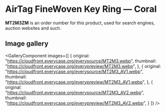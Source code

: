 
# AirTag FineWoven Key Ring — Coral

<Callout type='info' emoji='👉🏻'>**MT2M3ZM** is an order number for this product, used for search engines, auction websites and such.</Callout>

## Image gallery

<GalleryComponent
    images={[
      {
        original: "https://cloudfront.everycase.org/everysource/MT2M3.webp",
        thumbnail: "https://cloudfront.everycase.org/everypreview/MT2M3.webp",
      },
      {
        original: "https://cloudfront.everycase.org/everysource/MT2M3_AV1.webp",
        thumbnail: "https://cloudfront.everycase.org/everypreview/MT2M3_AV1.webp",
      },
      {
        original: "https://cloudfront.everycase.org/everysource/MT2M3_AV2.webp",
        thumbnail: "https://cloudfront.everycase.org/everypreview/MT2M3_AV2.webp",
      }
    ]}
  />
